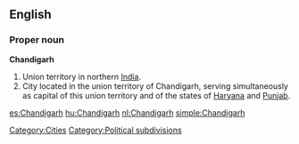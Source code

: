 ==English==

===Proper noun===
'''Chandigarh'''

#Union territory in northern [[India]].
#City located in the union territory of Chandigarh, serving simultaneously as capital of this union territory and of the states of [[Haryana]] and [[Punjab]].

[[Category:Cities]]
[[Category:Political subdivisions]]

[[es:Chandigarh]]
[[hu:Chandigarh]]
[[nl:Chandigarh]]
[[simple:Chandigarh]]